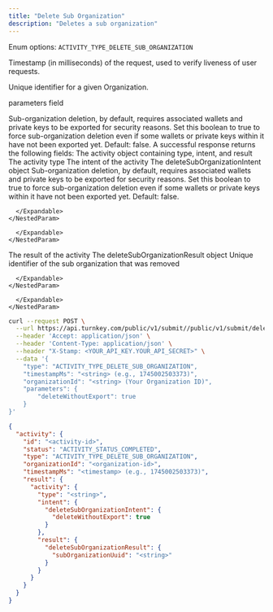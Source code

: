 ```yaml
---
title: "Delete Sub Organization"
description: "Deletes a sub organization"
---
```



<Authorizations />

<H3Bordered text="Body" />

<ParamField body="type" type="enum<string>" required={true}>

Enum options: `ACTIVITY_TYPE_DELETE_SUB_ORGANIZATION`
</ParamField>

<ParamField body="timestampMs" type="string" required={true}>

Timestamp (in milliseconds) of the request, used to verify liveness of user requests.
</ParamField>

<ParamField body="organizationId" type="string" required={true}>

Unique identifier for a given Organization.
</ParamField>

<ParamField body="parameters" type="object" required={true} path="parameters">
  <p>parameters field</p>
  <Expandable title="details">
    <NestedParam parentKey="parameters" childKey="deleteWithoutExport" type="boolean" required={false} default="">
    Sub-organization deletion, by default, requires associated wallets and private keys to be exported for security reasons. Set this boolean to true to force sub-organization deletion even if some wallets or private keys within it have not been exported yet. Default: false.
    </NestedParam>
  </Expandable>
</ParamField>

<H3Bordered text="Response" />
A successful response returns the following fields:

<ResponseField name="activity" type="object" required={true}>
  The activity object containing type, intent, and result
  <Expandable title="activity details">
    <NestedParam parentKey="activity" childKey="type" type="string" required={true}>
The activity type
</NestedParam>
<NestedParam parentKey="activity" childKey="intent" type="object" required={true}>
      The intent of the activity
      <Expandable title="intent details">
        <NestedParam parentKey="activity.intent" childKey="deleteSubOrganizationIntent" type="object" required={true}>
      The deleteSubOrganizationIntent object
      <Expandable title="deleteSubOrganizationIntent details">
        <NestedParam parentKey="activity.intent.deleteSubOrganizationIntent" childKey="deleteWithoutExport" type="boolean" required={false}>
Sub-organization deletion, by default, requires associated wallets and private keys to be exported for security reasons. Set this boolean to true to force sub-organization deletion even if some wallets or private keys within it have not been exported yet. Default: false.
</NestedParam>

      </Expandable>
    </NestedParam>

      </Expandable>
    </NestedParam>
<NestedParam parentKey="activity" childKey="result" type="object" required={true}>
      The result of the activity
      <Expandable title="result details">
        <NestedParam parentKey="activity.result" childKey="deleteSubOrganizationResult" type="object" required={true}>
      The deleteSubOrganizationResult object
      <Expandable title="deleteSubOrganizationResult details">
        <NestedParam parentKey="activity.result.deleteSubOrganizationResult" childKey="subOrganizationUuid" type="string" required={true}>
Unique identifier of the sub organization that was removed
</NestedParam>

      </Expandable>
    </NestedParam>

      </Expandable>
    </NestedParam>

  </Expandable>
</ResponseField>

<RequestExample>

```bash cURL
curl --request POST \
  --url https://api.turnkey.com/public/v1/submit//public/v1/submit/delete_sub_organization \
  --header 'Accept: application/json' \
  --header 'Content-Type: application/json' \
  --header "X-Stamp: <YOUR_API_KEY.YOUR_API_SECRET>" \
  --data '{
    "type": "ACTIVITY_TYPE_DELETE_SUB_ORGANIZATION",
    "timestampMs": "<string> (e.g., 1745002503373)",
    "organizationId": "<string> (Your Organization ID)",
    "parameters": {
        "deleteWithoutExport": true
    }
}'
```

</RequestExample>

<ResponseExample>

```json 200
{
  "activity": {
    "id": "<activity-id>",
    "status": "ACTIVITY_STATUS_COMPLETED",
    "type": "ACTIVITY_TYPE_DELETE_SUB_ORGANIZATION",
    "organizationId": "<organization-id>",
    "timestampMs": "<timestamp> (e.g., 1745002503373)",
    "result": {
      "activity": {
        "type": "<string>",
        "intent": {
          "deleteSubOrganizationIntent": {
            "deleteWithoutExport": true
          }
        },
        "result": {
          "deleteSubOrganizationResult": {
            "subOrganizationUuid": "<string>"
          }
        }
      }
    }
  }
}
```

</ResponseExample>

